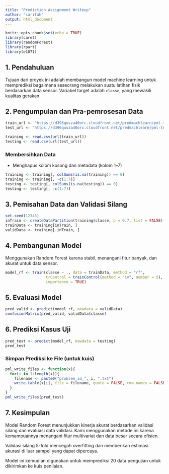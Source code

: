 ```yaml
---
title: "Prediction Assignment Writeup"
author: "sarifah"
output: html_document
---
```


```r
knitr::opts_chunk$set(echo = TRUE)
library(caret)
library(randomForest)
library(rpart)
library(e1071)
```

## 1. Pendahuluan

Tujuan dari proyek ini adalah membangun model machine learning untuk memprediksi bagaimana seseorang melakukan suatu latihan fisik berdasarkan data sensor. Variabel target adalah `classe`, yang mewakili kualitas gerakan.

## 2. Pengumpulan dan Pra-pemrosesan Data

```r
train_url <- "https://d396qusza40orc.cloudfront.net/predmachlearn/pml-training.csv"
test_url <- "https://d396qusza40orc.cloudfront.net/predmachlearn/pml-testing.csv"

training <- read.csv(url(train_url))
testing <- read.csv(url(test_url))
```

### Membersihkan Data

- Menghapus kolom kosong dan metadata (kolom 1–7)

```r
training <- training[, colSums(is.na(training)) == 0]
training <- training[, -c(1:7)]
testing <- testing[, colSums(is.na(testing)) == 0]
testing <- testing[, -c(1:7)]
```

## 3. Pemisahan Data dan Validasi Silang

```r
set.seed(12345)
inTrain <- createDataPartition(training$classe, p = 0.7, list = FALSE)
trainData <- training[inTrain, ]
validData <- training[-inTrain, ]
```

## 4. Pembangunan Model

Menggunakan Random Forest karena stabil, menangani fitur banyak, dan akurat untuk data sensor.

```r
model_rf <- train(classe ~ ., data = trainData, method = "rf",
                  trControl = trainControl(method = "cv", number = 5),
                  importance = TRUE)
```

## 5. Evaluasi Model

```r
pred_valid <- predict(model_rf, newdata = validData)
confusionMatrix(pred_valid, validData$classe)
```

## 6. Prediksi Kasus Uji

```r
pred_test <- predict(model_rf, newdata = testing)
pred_test
```

### Simpan Prediksi ke File (untuk kuis)

```r
pml_write_files <- function(x){
  for(i in 1:length(x)){
    filename <- paste0("problem_id_", i, ".txt")
    write.table(x[i], file = filename, quote = FALSE, row.names = FALSE, col.names = FALSE)
  }
}
pml_write_files(pred_test)
```

## 7. Kesimpulan

Model Random Forest menunjukkan kinerja akurat berdasarkan validasi silang dan evaluasi data validasi. Kami menggunakan metode ini karena kemampuannya menangani fitur multivariat dan data besar secara efisien.

Validasi silang 5-fold mencegah overfitting dan memberikan estimasi akurasi di luar sampel yang dapat dipercaya.

Model ini kemudian digunakan untuk memprediksi 20 data pengujian untuk dikirimkan ke kuis penilaian.
